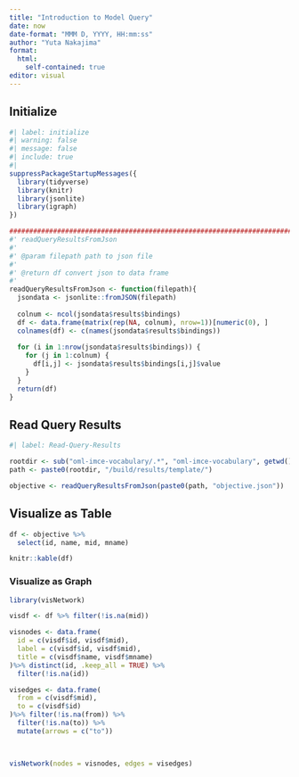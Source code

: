```yaml
---
title: "Introduction to Model Query"
date: now
date-format: "MMM D, YYYY, HH:mm:ss"
author: "Yuta Nakajima"
format: 
  html:
    self-contained: true
editor: visual
---
```


## Initialize

```r
#| label: initialize
#| warning: false
#| message: false
#| include: true
#| 
suppressPackageStartupMessages({
  library(tidyverse)
  library(knitr)
  library(jsonlite)
  library(igraph)
})

###############################################################################
#' readQueryResultsFromJson
#'
#' @param filepath path to json file
#'
#' @return df convert json to data frame 
#' 
readQueryResultsFromJson <- function(filepath){
  jsondata <- jsonlite::fromJSON(filepath)
  
  colnum <- ncol(jsondata$results$bindings)
  df <- data.frame(matrix(rep(NA, colnum), nrow=1))[numeric(0), ]
  colnames(df) <- c(names(jsondata$results$bindings))
  
  for (i in 1:nrow(jsondata$results$bindings)) {
    for (j in 1:colnum) {
      df[i,j] <- jsondata$results$bindings[i,j]$value
    }
  }
  return(df)
}
```

## Read Query Results

```r
#| label: Read-Query-Results

rootdir <- sub("oml-imce-vocabulary/.*", "oml-imce-vocabulary", getwd())
path <- paste0(rootdir, "/build/results/template/")

objective <- readQueryResultsFromJson(paste0(path, "objective.json"))
```

## Visualize as Table

```r
df <- objective %>%
  select(id, name, mid, mname)

knitr::kable(df)
```

### Visualize as Graph

```r
library(visNetwork)

visdf <- df %>% filter(!is.na(mid))

visnodes <- data.frame(
  id = c(visdf$id, visdf$mid),
  label = c(visdf$id, visdf$mid),
  title = c(visdf$name, visdf$mname)
)%>% distinct(id, .keep_all = TRUE) %>%
  filter(!is.na(id)) 

visedges <- data.frame(
  from = c(visdf$mid),
  to = c(visdf$id)
)%>% filter(!is.na(from)) %>%
  filter(!is.na(to)) %>%
  mutate(arrows = c("to")) 


  
visNetwork(nodes = visnodes, edges = visedges) 

```